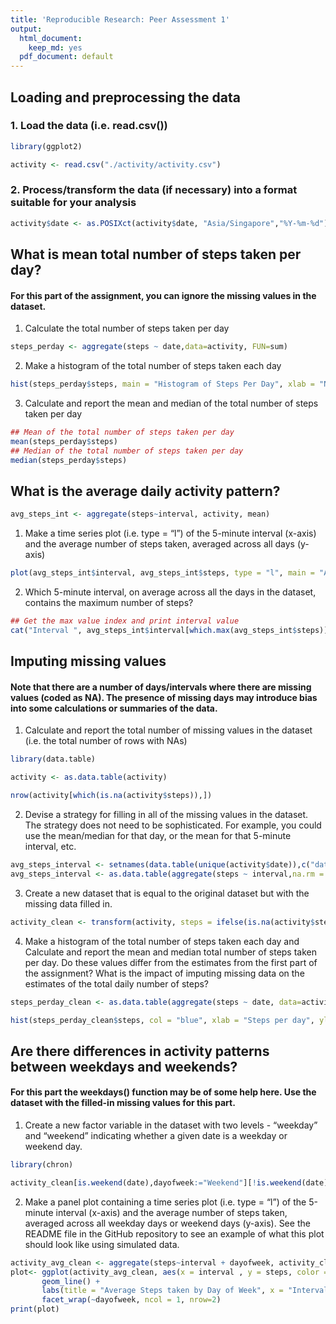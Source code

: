 ```yaml
---
title: 'Reproducible Research: Peer Assessment 1'
output:
  html_document:
    keep_md: yes
  pdf_document: default
---
```


## Loading and preprocessing the data

### 1. Load the data (i.e. read.csv())
```r
library(ggplot2)

activity <- read.csv("./activity/activity.csv")
```

### 2. Process/transform the data (if necessary) into a format suitable for your analysis
```r
activity$date <- as.POSIXct(activity$date, "Asia/Singapore","%Y-%m-%d")
```

## What is mean total number of steps taken per day?
#### For this part of the assignment, you can ignore the missing values in the dataset.
1. Calculate the total number of steps taken per day
```r
steps_perday <- aggregate(steps ~ date,data=activity, FUN=sum)
```

2. Make a histogram of the total number of steps taken each day
```r
hist(steps_perday$steps, main = "Histogram of Steps Per Day", xlab = "No. of steps", col = "blue")
```

3. Calculate and report the mean and median of the total number of steps taken per day
```r
## Mean of the total number of steps taken per day
mean(steps_perday$steps)
## Median of the total number of steps taken per day
median(steps_perday$steps)
```

## What is the average daily activity pattern?
```r
avg_steps_int <- aggregate(steps~interval, activity, mean)
```

1. Make a time series plot (i.e. type = "l") of the 5-minute interval (x-axis) and the average number of steps taken, averaged across all days (y-axis)
```r
plot(avg_steps_int$interval, avg_steps_int$steps, type = "l", main = "Average steps taken per 5 minutes interval", xlab = "Interval (minutes)", ylab = "No. of Steps")
```

2. Which 5-minute interval, on average across all the days in the dataset, contains the maximum number of steps?
```r
## Get the max value index and print interval value
cat("Interval ", avg_steps_int$interval[which.max(avg_steps_int$steps)], " with max average of", max(avg_steps_int$steps), " steps")
```

## Imputing missing values
#### Note that there are a number of days/intervals where there are missing values (coded as NA). The presence of missing days may introduce bias into some calculations or summaries of the data.

1. Calculate and report the total number of missing values in the dataset (i.e. the total number of rows with NAs)
```r
library(data.table)

activity <- as.data.table(activity)

nrow(activity[which(is.na(activity$steps)),])
```

2. Devise a strategy for filling in all of the missing values in the dataset. The strategy does not need to be sophisticated. For example, you could use the mean/median for that day, or the mean for that 5-minute interval, etc.
```r
avg_steps_interval <- setnames(data.table(unique(activity$date)),c("date"))
avg_steps_interval <- as.data.table(aggregate(steps ~ interval,na.rm = TRUE, data=activity, FUN=mean))

```


3. Create a new dataset that is equal to the original dataset but with the missing data filled in.
```r
activity_clean <- transform(activity, steps = ifelse(is.na(activity$steps), yes = avg_steps_interval$steps, no = activity$steps))

```

4. Make a histogram of the total number of steps taken each day and Calculate and report the mean and median total number of steps taken per day. Do these values differ from the estimates from the first part of the assignment? What is the impact of imputing missing data on the estimates of the total daily number of steps?
```r
steps_perday_clean <- as.data.table(aggregate(steps ~ date, data=activity_clean, FUN=sum))

hist(steps_perday_clean$steps, col = "blue", xlab = "Steps per day", ylim = c(0,30), main = "Total number of steps per day", breaks = seq(0,25000,by=5000))
```

## Are there differences in activity patterns between weekdays and weekends?

#### For this part the weekdays() function may be of some help here. Use the dataset with the filled-in missing values for this part.

1. Create a new factor variable in the dataset with two levels - "weekday" and "weekend" indicating whether a given date is a weekday or weekend day.
```r
library(chron)

activity_clean[is.weekend(date),dayofweek:="Weekend"][!is.weekend(date),dayofweek:="Weekday"]

```

2. Make a panel plot containing a time series plot (i.e. type = "l") of the 5-minute interval (x-axis) and the average number of steps taken, averaged across all weekday days or weekend days (y-axis). See the README file in the GitHub repository to see an example of what this plot should look like using simulated data.
```r
activity_avg_clean <- aggregate(steps~interval + dayofweek, activity_clean, mean, na.rm = TRUE)
plot<- ggplot(activity_avg_clean, aes(x = interval , y = steps, color = dayofweek)) +
       geom_line() +
       labs(title = "Average Steps taken by Day of Week", x = "Interval", y = "Average No. steps") +
       facet_wrap(~dayofweek, ncol = 1, nrow=2)
print(plot)
```
